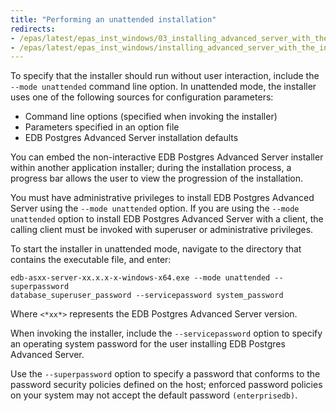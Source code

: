 ```yaml
---
title: "Performing an unattended installation"
redirects:
- /epas/latest/epas_inst_windows/03_installing_advanced_server_with_the_interactive_installer/02_invoking_the_graphical_installer_from_the_command_line/01_performing_an_unattended_installation/
- /epas/latest/epas_inst_windows/installing_advanced_server_with_the_interactive_installer/invoking_the_graphical_installer_from_the_command_line/performing_an_unattended_installation/
---
```


<div id="performing_an_unattended_installation" class="registered_link"></div>

To specify that the installer should run without user interaction, include the `--mode unattended` command line option. In unattended mode, the installer uses one of the following sources for configuration parameters:

-   Command line options (specified when invoking the installer)
-   Parameters specified in an option file
-   EDB Postgres Advanced Server installation defaults

You can embed the non-interactive EDB Postgres Advanced Server installer within another application installer; during the installation process, a progress bar allows the user to view the progression of the installation.

You must have administrative privileges to install EDB Postgres Advanced Server using the `--mode unattended` option. If you are using the `--mode unattended` option to install EDB Postgres Advanced Server with a client, the calling client must be invoked with superuser or administrative privileges.

To start the installer in unattended mode, navigate to the directory that contains the executable file, and enter:

```text
edb-asxx-server-xx.x.x-x-windows-x64.exe --mode unattended --superpassword
database_superuser_password --servicepassword system_password
```

Where `<*xx*>` represents the EDB Postgres Advanced Server version.

When invoking the installer, include the `--servicepassword` option to specify an operating system password for the user installing EDB Postgres Advanced Server.

Use the `--superpassword` option to specify a password that conforms to the password security policies defined on the host; enforced password policies on your system may not accept the default password `(enterprisedb)`.
